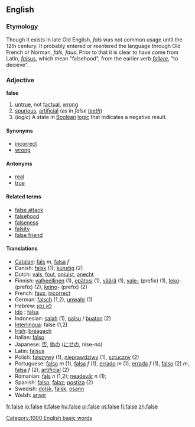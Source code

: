 ==English==

===Etymology===
Though it exists in late Old English, ''fals'' was not common usage until the 12th century.  It probably entered or reentered the language through Old French or Norman, ''fals, faus''. Prior to that it is clear to have come from Latin, ''[[falsus]]'', which mean "falsehood", from the earlier verb ''[[fallere]]'', "to decieve".

===Adjective===
'''false'''

#[[untrue]], not [[factual]], [[wrong]]
#[[spurious]], [[artificial]] (as in ''false [[tooth|teeth]]'')
#(''logic'') A state in [[Boolean]] [[logic]] that indicates a negative result.

====Synonyms====
*[[incorrect]]
*[[wrong]]

====Antonyms====
*[[real]]
*[[true]]

====Related terms====
*[[false attack]]
*[[falsehood]]
*[[falseness]]
*[[falsity]]
*[[false friend]]

====Translations====
*[[Catalan]]: [[fals]] ''m'', [[falsa]] ''f''
* Danish: [[falsk]] (1); [[kunstig]] (2)
*Dutch: [[vals]], [[fout]], [[onjuist]], [[onecht]]
*Finnish: [[valheellinen]] (1), [[epätosi]] (1), [[väärä]] (1), [[vale-]] (prefix) (1), [[teko]]- (prefix) (2), [[keino]]- (prefix) (2)
*French: [[faux]], [[incorrect]]
*German: [[falsch]] (1,2), [[unwahr]] (1)
*Hebrew: [[לא נכון]]
*[[Ido]] : [[falsa]]
*Indonesian: [[salah]] (1), [[palsu]] / [[buat|buatan]] (2)
*[[Interlingua]]: false (1,2)
*[[w:Irish language|Irish]]: [[bréagach]]
*Italian: [[falso]]
*Japanese: [[否]], [[偽]]の ([[にせ]]の, nise-no)
*Latin: [[falsus]]
*Polish: [[fałszywy]] (1), [[nieprawdziwy]] (1), [[sztuczny]] (2)
*Portuguese: [[falso]] ''m'' (1), [[falsa]] ''f'' (1), [[errado]] ''m'' (1),  [[errada]] ''f'' (1), [[falso]] (2) ''m'', [[falsa]] ''f'' (2), [[artificial]] (2)
*Romanian: [[fals]] ''n'' (1,2); [[neadevăr]] ''n'' (1);
*Spanish: [[falso]], [[falaz]]; [[postiza]] (2)
*Swedish: [[dolsk]], [[falsk]], [[osann]]
*Welsh: [[anwir]]

[[Category:1000 English basic words]]

[[fr:false]]
[[io:false]]
[[it:false]]
[[hu:false]]
[[pl:false]]
[[pt:false]]
[[fi:false]]
[[zh:false]]
